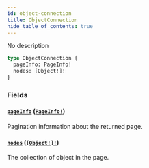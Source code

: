 ```yaml
---
id: object-connection
title: ObjectConnection
hide_table_of_contents: true
---
```



No description

```graphql
type ObjectConnection {
  pageInfo: PageInfo!
  nodes: [Object!]!
}
```


### Fields

#### [`pageInfo`](#) ([`PageInfo!`](/docs/directory-api-reference/schema/objects/page-info))

Pagination information about the returned page.


#### [`nodes`](#) ([`[Object!]!`](/docs/directory-api-reference/schema/objects/object))

The collection of object in the page.




